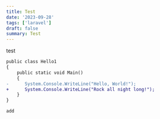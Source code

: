 ```yaml
---
title: Test
date: '2023-09-28'
tags: ['laravel']
draft: false
summary: Test
---
```




test
```diff
public class Hello1
{
    public static void Main()
    {
-      System.Console.WriteLine("Hello, World!");
+      System.Console.WriteLine("Rock all night long!");
    }
}
```
```
add
```
